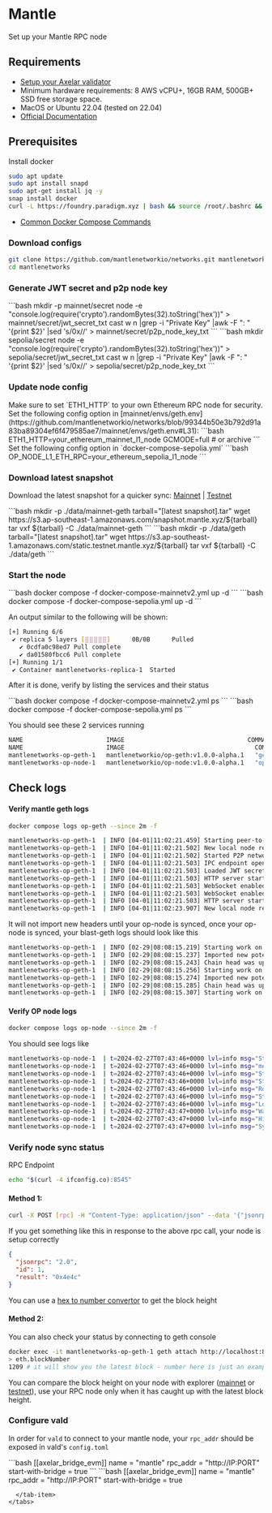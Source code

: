 # Mantle


Set up your Mantle RPC node

## Requirements

- [Setup your Axelar validator](/validator/setup/overview/)
- Minimum hardware requirements: 8 AWS vCPU+, 16GB RAM, 500GB+ SSD free storage space.
- MacOS or Ubuntu 22.04 (tested on 22.04)
- [Official Documentation](https://github.com/mantlenetworkio/networks/blob/main/run-node-mainnet.md)

## Prerequisites

Install docker

```bash
sudo apt update
sudo apt install snapd
sudo apt-get install jq -y
snap install docker
curl -L https://foundry.paradigm.xyz | bash && source /root/.bashrc && foundryup
```

- [Common Docker Compose Commands](/validator/external-chains/optimism/#common-node-operations)

### Download configs

```bash
git clone https://github.com/mantlenetworkio/networks.git mantlenetworks
cd mantlenetworks
```

### Generate JWT secret and p2p node key

<tabs>
    <tab-item title="Mainnet">
        ```bash
        mkdir -p mainnet/secret
        node -e "console.log(require('crypto').randomBytes(32).toString('hex'))" > mainnet/secret/jwt_secret_txt
        cast w n |grep -i "Private Key" |awk -F ": " '{print $2}' |sed 's/0x//' > mainnet/secret/p2p_node_key_txt
```
    </tab-item>
    <tab-item title="Testnet">
        ```bash
        mkdir sepolia/secret
        node -e "console.log(require('crypto').randomBytes(32).toString('hex'))" > sepolia/secret/jwt_secret_txt
        cast w n |grep -i "Private Key" |awk -F ": " '{print $2}' |sed 's/0x//' > sepolia/secret/p2p_node_key_txt
```
    </tab-item>
</tabs>

### Update node config

<Callout type="warning" emoji="⚠️">
  Make sure to set `ETH1_HTTP` to your own Ethereum RPC node for security.
</Callout>

<tabs>
  <tab-item title="Mainnet">
    Set the following config option in
    [mainnet/envs/geth.env](https://github.com/mantlenetworkio/networks/blob/99344b50e3b792d91a83ba89304ef6f479585ae7/mainnet/envs/geth.env#L31):
    ```bash ETH1_HTTP=your_ethereum_mainnet_l1_node GCMODE=full # or archive ```
  </tab-item>
  <tab-item title="Testnet">
    Set the following config option in `docker-compose-sepolia.yml` ```bash
    OP_NODE_L1_ETH_RPC=your_ethereum_sepolia_l1_node ```
  </tab-item>
</tabs>

### Download latest snapshot

Download the latest snapshot for a quicker sync: [Mainnet](https://github.com/mantlenetworkio/networks/blob/main/run-node-mainnetv2.md) | [Testnet](https://github.com/mantlenetworkio/networks/blob/main/run-node-sepolia.md)

<tabs>
  <tab-item title="Mainnet">
    ```bash mkdir -p ./data/mainnet-geth tarball="[latest snapshot].tar" wget
    https://s3.ap-southeast-1.amazonaws.com/snapshot.mantle.xyz/${tarball}
    tar vxf ${tarball} -C ./data/mainnet-geth 
```
  </tab-item>
  <tab-item title="Testnet">
    ```bash mkdir -p ./data/geth tarball="[latest snapshot].tar" wget
    https://s3.ap-southeast-1.amazonaws.com/static.testnet.mantle.xyz/${tarball}
    tar vxf ${tarball} -C ./data/geth 
```
  </tab-item>
</tabs>

### Start the node

<tabs>
  <tab-item title="Mainnet">
    ```bash docker compose -f docker-compose-mainnetv2.yml up -d ```
  </tab-item>
  <tab-item title="Testnet">
    ```bash docker compose -f docker-compose-sepolia.yml up -d ```
  </tab-item>
</tabs>

An output similar to the following will be shown:

```bash
[+] Running 6/6
 ✔ replica 5 layers [⣿⣿⣿⣿⣿]      0B/0B      Pulled
   ✔ 0cdfa0c98ed7 Pull complete
   ✔ da01580fbcc6 Pull complete
[+] Running 1/1
 ✔ Container mantlenetworks-replica-1  Started
```

After it is done, verify by listing the services and their status

<tabs>
  <tab-item title="Mainnet">
    ```bash docker compose -f docker-compose-mainnetv2.yml ps ```
  </tab-item>
  <tab-item title="Testnet">
    ```bash docker compose -f docker-compose-sepolia.yml ps ```
  </tab-item>
</tabs>

You should see these 2 services running

```bash
NAME                       IMAGE                                  COMMAND             SERVICE             CREATED             STATUS              PORTS
NAME                       IMAGE                                    COMMAND                  SERVICE             CREATED             STATUS                          PORTS
mantlenetworks-op-geth-1   mantlenetworkio/op-geth:v1.0.0-alpha.1   "geth --datadir=/db …"   op-geth             7 minutes ago       Up 7 minutes                    0.0.0.0:8545-8546->8545-8546/tcp, :::8545-8546->8545-8546/tcp, 0.0.0.0:8551->8551/tcp, :::8551->8551/tcp, 30303/tcp, 30303/udp
mantlenetworks-op-node-1   mantlenetworkio/op-node:v1.0.0-alpha.1   "op-node"                op-node             7 minutes ago       Up 7 minutes
```

## Check logs

#### Verify mantle geth logs

```bash
docker compose logs op-geth --since 2m -f
```

```bash
mantlenetworks-op-geth-1  | INFO [04-01|11:02:21.459] Starting peer-to-peer node               instance=Geth/v0.1.0-unstable-e1c72d53-20240312/linux-amd64/go1.20.14
mantlenetworks-op-geth-1  | INFO [04-01|11:02:21.502] New local node record                    seq=1,711,969,341,501 id=d90665a63ea4440a ip=127.0.0.1 udp=30300 tcp=30300
mantlenetworks-op-geth-1  | INFO [04-01|11:02:21.502] Started P2P networking                   self=enode://904642693e46d2f64234e635d4b3777e23d9227920ea27eaf62d76387eee2ecfe3a1c8881f2cc71b1c68b2e148a6215fc9e4c361b285f1bec9c5f0e92978e408@127.0.0.1:30300
mantlenetworks-op-geth-1  | INFO [04-01|11:02:21.503] IPC endpoint opened                      url=/db/geth.ipc
mantlenetworks-op-geth-1  | INFO [04-01|11:02:21.503] Loaded JWT secret file                   path=/secret/jwt_secret_txt crc32=0x61dfbe40
mantlenetworks-op-geth-1  | INFO [04-01|11:02:21.503] HTTP server started                      endpoint=[::]:8545 auth=false prefix= cors=* vhosts=*
mantlenetworks-op-geth-1  | INFO [04-01|11:02:21.503] WebSocket enabled                        url=ws://[::]:8546
mantlenetworks-op-geth-1  | INFO [04-01|11:02:21.503] WebSocket enabled                        url=ws://[::]:8551
mantlenetworks-op-geth-1  | INFO [04-01|11:02:21.503] HTTP server started                      endpoint=[::]:8551 auth=true  prefix= cors=localhost vhosts=*
mantlenetworks-op-geth-1  | INFO [04-01|11:02:23.907] New local node record                    seq=1,711,969,341,502 id=d90665a63ea4440a ip=65.108.239.113 udp=30300 tcp=30300
```

It will not import new headers until your op-node is synced, once your op-node is synced, your blast-geth logs should look like this

```bash
mantlenetworks-op-geth-1  | INFO [02-29|08:08:15.219] Starting work on payload                 id=0x48323feb74b0d35a
mantlenetworks-op-geth-1  | INFO [02-29|08:08:15.237] Imported new potential chain segment     number=3083 hash=96c535..584bd5 blocks=1 txs=1 mgas=0.047 elapsed=16.962ms    mgasps=2.768 age=1mo3w1d snapdiffs=606.60KiB triedirty=0.00B
mantlenetworks-op-geth-1  | INFO [02-29|08:08:15.243] Chain head was updated                   number=3083 hash=96c535..584bd5 root=52730a..6a9c02 elapsed=5.42431ms   age=1mo3w1d
mantlenetworks-op-geth-1  | INFO [02-29|08:08:15.256] Starting work on payload                 id=0x180234ae531457a1
mantlenetworks-op-geth-1  | INFO [02-29|08:08:15.274] Imported new potential chain segment     number=3084 hash=9687bc..de7e94 blocks=1 txs=1 mgas=0.047 elapsed=16.911ms    mgasps=2.776 age=1mo3w1d snapdiffs=606.78KiB triedirty=0.00B
mantlenetworks-op-geth-1  | INFO [02-29|08:08:15.285] Chain head was updated                   number=3084 hash=9687bc..de7e94 root=8081fb..43e327 elapsed=10.075637ms age=1mo3w1d
mantlenetworks-op-geth-1  | INFO [02-29|08:08:15.307] Starting work on payload                 id=0x44c95802c3652dbd
```

#### Verify OP node logs

```bash
docker compose logs op-node --since 2m -f
```

You should see logs like

```bash
mantlenetworks-op-node-1  | t=2024-02-27T07:43:46+0000 lvl=info msg="Starting JSON-RPC server"
mantlenetworks-op-node-1  | t=2024-02-27T07:43:46+0000 lvl=info msg="metrics disabled"
mantlenetworks-op-node-1  | t=2024-02-27T07:43:46+0000 lvl=info msg="Starting execution engine driver"
mantlenetworks-op-node-1  | t=2024-02-27T07:43:46+0000 lvl=info msg="Starting driver"                   sequencerEnabled=false sequencerStopped=false
mantlenetworks-op-node-1  | t=2024-02-27T07:43:46+0000 lvl=info msg="Rollup node started"
mantlenetworks-op-node-1  | t=2024-02-27T07:43:46+0000 lvl=info msg="State loop started"
mantlenetworks-op-node-1  | t=2024-02-27T07:43:46+0000 lvl=info msg="Loaded current L2 heads"           unsafe=0x26a1c0faad7b041f34569a1bb383f00ab74b335883a44bed53e9f41ced5fd906:0 safe=0x26a1c0faad7b041f34569a1bb383f00ab74b335883a44bed53e9f41ced5fd906:0 finalized=0x26a1c0faad7b041f34569a1bb383f00ab74b335883a44bed53e9f41ced5fd906:0 unsafe_origin=0x17728cf4d8e0b4f292d2390a869fd7c632d39e72efb00ca3462b4387c6aa2437:5044255 safe_origin=0x17728cf4d8e0b4f292d2390a869fd7c632d39e72efb00ca3462b4387c6aa2437:5044255
mantlenetworks-op-node-1  | t=2024-02-27T07:43:47+0000 lvl=info msg="Walking back L1Block by number"    curr=0x17728cf4d8e0b4f292d2390a869fd7c632d39e72efb00ca3462b4387c6aa2437:5044255 next=0x17728cf4d8e0b4f292d2390a869fd7c632d39e72efb00ca3462b4387c6aa2437:5044255 l2block=0x26a1c0faad7b041f34569a1bb383f00ab74b335883a44bed53e9f41ced5fd906:0
mantlenetworks-op-node-1  | t=2024-02-27T07:43:47+0000 lvl=info msg="Hit finalized L2 head, returning immediately" unsafe=0x26a1c0faad7b041f34569a1bb383f00ab74b335883a44bed53e9f41ced5fd906:0 safe=0x26a1c0faad7b041f34569a1bb383f00ab74b335883a44bed53e9f41ced5fd906:0 finalized=0x26a1c0faad7b041f34569a1bb383f00ab74b335883a44bed53e9f41ced5fd906:0 unsafe_origin=0x17728cf4d8e0b4f292d2390a869fd7c632d39e72efb00ca3462b4387c6aa2437:5044255 safe_origin=0x17728cf4d8e0b4f292d2390a869fd7c632d39e72efb00ca3462b4387c6aa2437:5044255
mantlenetworks-op-node-1  | t=2024-02-27T07:43:47+0000 lvl=info msg="Sync progress"                     reason="reset derivation work" l2_finalized=0x26a1c0faad7b041f34569a1bb383f00ab74b335883a44bed53e9f41ced5fd906:0 l2_safe=0x26a1c0faad7b041f34569a1bb383f00ab74b335883a44bed53e9f41ced5fd906:0 l2_unsafe=0x26a1c0faad7b041f34569a1bb383f00ab74b335883a44bed53e9f41ced5fd906:0 l2_engineSyncTarget=0x26a1c0faad7b041f34569a1bb383f00ab74b335883a44bed53e9f41ced5fd906:0 l2_time=1,704,686,688 l1_derived=0x17728cf4d8e0b4f292d2390a869fd7c632d39e72efb00ca3462b4387c6aa2437:5044255
```

### Verify node sync status

RPC Endpoint

```bash
echo "$(curl -4 ifconfig.co):8545"
```

#### Method 1:

```bash
curl -X POST [rpc] -H "Content-Type: application/json" --data '{"jsonrpc":"2.0","method":"eth_blockNumber","params":[],"id":1}' | jq
```

If you get something like this in response to the above rpc call, your node is setup correctly

```json
{
  "jsonrpc": "2.0",
  "id": 1,
  "result": "0x4e4c"
}
```

You can use a [hex to number convertor](https://www.binaryhexconverter.com/hex-to-decimal-converter) to get the block height

#### Method 2:

You can also check your status by connecting to geth console

```bash
docker exec -it mantlenetworks-op-geth-1 geth attach http://localhost:8545
> eth.blockNumber
1209 # it will show you the latest block - number here is just an example
```

You can compare the block height on your node with explorer ([mainnet](https://explorer.mantle.xyz) or [testnet](https://explorer.testnet.mantle.xyz)),
use your RPC node only when it has caught up with the latest block height.

### Configure vald

In order for `vald` to connect to your mantle node, your `rpc_addr` should be exposed in
vald's `config.toml`

<tabs>
  <tab-item title="Mainnet">
    ```bash [[axelar_bridge_evm]] name = "mantle" rpc_addr = "http://IP:PORT"
    start-with-bridge = true 
```
  </tab-item>
  <tab-item title="Testnet">
    ```bash [[axelar_bridge_evm]] name = "mantle" rpc_addr = "http://IP:PORT"
    start-with-bridge = true 
    
```
  </tab-item>
</tabs>
